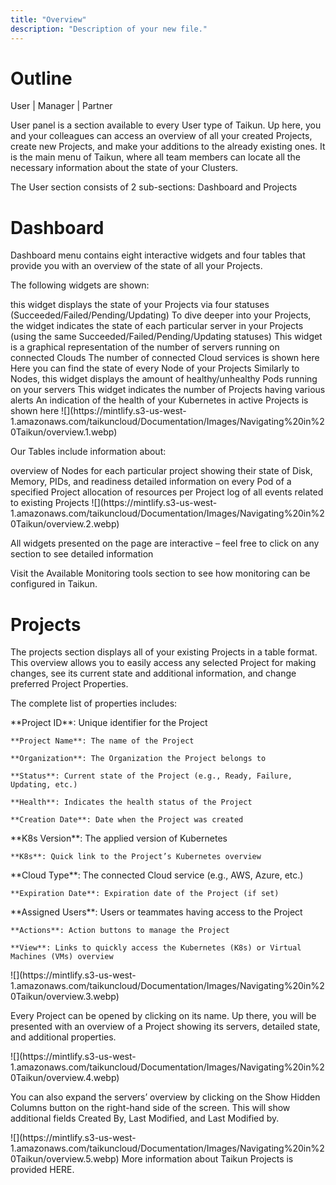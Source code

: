 ```yaml
---
title: "Overview"
description: "Description of your new file."
---
```


# Outline

<Icon icon="user" iconType="solid" /> User | <Icon icon="user-tie" iconType="solid" /> Manager | <Icon icon="handshake" iconType="solid" /> Partner

User panel is a section available to every User type of Taikun. Up here, you and your colleagues can access an overview of all your created Projects, create new Projects, and make your additions to the already existing ones. It is the main menu of Taikun, where all team members can locate all the necessary information about the state of your Clusters.

The User section consists of 2 sub-sections: Dashboard and Projects

# Dashboard

Dashboard menu contains eight interactive widgets and four tables that provide you with an overview of the state of all your Projects.

The following widgets are shown:

<AccordionGroup>
  <Accordion title="Projects" icon="list-check">
    this widget displays the state of your Projects via four statuses (Succeeded/Failed/Pending/Updating)
  </Accordion>

  <Accordion title="Server Statuses" icon="signal">
    To dive deeper into your Projects, the widget indicates the state of each particular server in your Projects (using the same Succeeded/Failed/Pending/Updating statuses)
  </Accordion>

  <Accordion title="Servers" icon="server">
    This widget is a graphical representation of the number of servers running on connected Clouds
  </Accordion>

  <Accordion title="Cloud Credentials" icon="cloud">
    The number of connected Cloud services is shown here
  </Accordion>

  <Accordion title="Nodes Overview" icon="share-nodes">
    Here you can find the state of every Node of your Projects
  </Accordion>

  <Accordion title="Pods Overview" icon="circle-nodes">
    Similarly to Nodes, this widget displays the amount of healthy/unhealthy Pods running on your servers
  </Accordion>

  <Accordion title="Projects with Alerts" icon="bell">
    This widget indicates the number of Projects having various alerts
  </Accordion>

  <Accordion title="Kubernetes Health" icon="notes-medical">
    An indication of the health of your Kubernetes in active Projects is shown here
  </Accordion>
</AccordionGroup>

<Frame caption="Dashboard">
  ![](https://mintlify.s3-us-west-1.amazonaws.com/taikuncloud/Documentation/Images/Navigating%20in%20Taikun/overview.1.webp)
</Frame>

Our Tables include information about:

<AccordionGroup>
  <Accordion title="Nodes" icon="share-nodes">
    overview of Nodes for each particular project showing their state of Disk, Memory, PIDs, and readiness
  </Accordion>

  <Accordion title="Pods" icon="circle-nodes">
    detailed information on every Pod of a specified Project
  </Accordion>

  <Accordion title="Project Resources Allocation" icon="list-check">
    allocation of resources per Project
  </Accordion>

  <Accordion title="Recent Events" icon="calendar-days">
    log of all events related to existing Projects
  </Accordion>
</AccordionGroup>

<Frame caption="Dashboard details">
  ![](https://mintlify.s3-us-west-1.amazonaws.com/taikuncloud/Documentation/Images/Navigating%20in%20Taikun/overview.2.webp)
</Frame>

<Tip>All widgets presented on the page are interactive – feel free to click on any section to see detailed information</Tip>

<Card title="Monitoring tools" href="/content/components/card-group" horizontal>
  Visit the Available Monitoring tools section to see how monitoring can be configured in Taikun.
</Card>

# Projects

The projects section displays all of your existing Projects in a table format. This overview allows you to easily access any selected Project for making changes, see its current state and additional information, and change preferred Project Properties.

The complete list of properties includes:

<Tabs>
  <Tab title="General">
    **Project ID**: Unique identifier for the Project

    **Project Name**: The name of the Project

    **Organization**: The Organization the Project belongs to

    **Status**: Current state of the Project (e.g., Ready, Failure, Updating, etc.)

    **Health**: Indicates the health status of the Project

    **Creation Date**: Date when the Project was created
  </Tab>

  <Tab title="Kubernetes">
    **K8s Version**: The applied version of Kubernetes

    **K8s**: Quick link to the Project’s Kubernetes overview
  </Tab>

  <Tab title="Cloud">
    **Cloud Type**: The connected Cloud service (e.g., AWS, Azure, etc.)

    **Expiration Date**: Expiration date of the Project (if set)
  </Tab>

  <Tab title="Access & Actions">
    **Assigned Users**: Users or teammates having access to the Project

    **Actions**: Action buttons to manage the Project

    **View**: Links to quickly access the Kubernetes (K8s) or Virtual Machines (VMs) overview
  </Tab>
</Tabs>

<Frame caption="Project page">
  ![](https://mintlify.s3-us-west-1.amazonaws.com/taikuncloud/Documentation/Images/Navigating%20in%20Taikun/overview.3.webp)
</Frame>

Every Project can be opened by clicking on its name. Up there, you will be presented with an overview of a Project showing its servers, detailed state, and additional properties.

<Frame caption="Project details page">
  ![](https://mintlify.s3-us-west-1.amazonaws.com/taikuncloud/Documentation/Images/Navigating%20in%20Taikun/overview.4.webp)
</Frame>

You can also expand the servers’ overview by clicking on the Show Hidden Columns button on the right-hand side of the screen. This will show additional fields Created By, Last Modified, and Last Modified by.

<Frame caption="Project actions">
  ![](https://mintlify.s3-us-west-1.amazonaws.com/taikuncloud/Documentation/Images/Navigating%20in%20Taikun/overview.5.webp)
</Frame>

<Card title="Taikun Projects" href="/content/components/card-group" horizontal>
  More information about Taikun Projects is provided HERE.
</Card>
